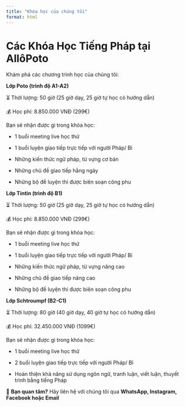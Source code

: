 ```yaml
---
title: "Khóa học của chúng tôi"
format: html
---
```


# Các Khóa Học Tiếng Pháp tại AllôPoto

Khám phá các chương trình học của chúng tôi:

**Lớp Poto (trình độ A1-A2)**

⏳ Thời lượng: 50 giờ (25 giờ dạy, 25 giờ tự học có hướng dẫn)

💰 Học phí: 8.850.000 VNĐ (299€)

Bạn sẽ nhận được gì trong khóa học:

-   1 buổi meeting live học thử

-   1 buổi luyện giao tiếp trực tiếp với người Pháp/ Bỉ

-   Những kiến thức ngữ pháp, từ vựng cơ bản

-   Những chủ đề giao tiếp hằng ngày

-   Những bộ đề luyện thi được biên soạn công phu

**Lớp Tintin (trình độ B1)**

⏳ Thời lượng: 50 giờ (25 giờ dạy, 25 giờ tự học có hướng dẫn)

💰 Học phí: 8.850.000 VNĐ (299€)

Bạn sẽ nhận được gì trong khóa học:

-   1 buổi meeting live học thử

-   1 buổi luyện giao tiếp trực tiếp với người Pháp/ Bỉ

-   Những kiến thức ngữ pháp, từ vựng nâng cao

-   Những chủ đề giao tiếp nâng cao

-   Những bộ đề luyện thi được biên soạn công phu

**Lớp Schtroumpf (B2-C1)**

⏳ Thời lượng: 80 giờ (40 giờ dạy, 40 giờ tự học có hướng dẫn)

💰 Học phí: 32.450.000 VNĐ (1099€)

Bạn sẽ nhận được gì trong khóa học:

-   1 buổi meeting live học thử

-   2 buổi luyện giao tiếp trực tiếp với người Pháp/ Bỉ

-   Hoàn thiện khả năng sử dụng ngôn ngữ, tranh luận, viết luận, thuyết trình bằng tiếng Pháp

📝 **Bạn quan tâm?** Hãy liên hệ với chúng tôi qua **WhatsApp, Instagram, Facebook hoặc Email**
